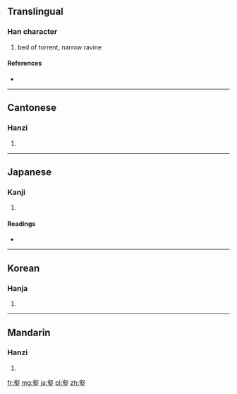 ==Translingual==

===Han character===
{{Han char|rn=32|rad=土|as=14|sn=17|four=2710<sub>4</sub>|canj=卜水土 (YEG)}}

# bed of torrent, narrow ravine

====References====
* {{Han ref|kx=0241.070|dkj=05554|dj=0480.300|hdz=10496.020|uh=58D1|ud=22737|bh=C0A4|bd=49316}}

----

==Cantonese==

===Hanzi===
{{yue-hanzi|jyut=|y=kok3}}

# {{defn|Cantonese|sort=土14}}

----

==Japanese==

===Kanji===
{{ja-kanji|grade=|rs=土14}}

# {{defn|Japanese|sort=土14}}

====Readings====
* {{ja-readings|on=[[がく]] (gaku), [[かく]] (kaku)|kun=[[たに]] (tani)}}

----

==Korean==

===Hanja===
{{ko-hanja|hangeul=학|rv=hak|mr=hak}}

# {{defn|Korean|sort=土14}}

----

==Mandarin==

===Hanzi===
{{cmn-hanzi|pin=[[hè]] ([[he4]])|wg=ho<sup>4</sup>}}

# {{defn|Mandarin|sort=土14}}

[[fr:壑]]
[[mg:壑]]
[[ja:壑]]
[[pl:壑]]
[[zh:壑]]